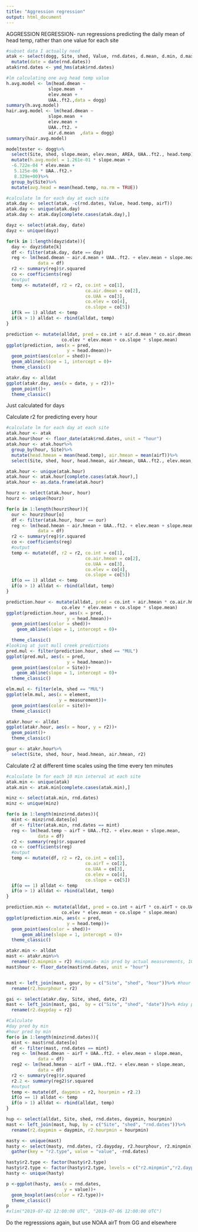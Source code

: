 ```yaml
---
title: "Aggression regression"
output: html_document
---
```


AGGRESSION REGRESSION- run regressions predicting the daily mean of head temp, rather than one value for each site
```r
#subset data I actually need
atak <- select(dogg, Site, shed, Value, rnd.dates, d.mean, d.min, d.max, UAA..ft2., elev.mean, slope.mean, head.temp, head.dmean, airT, air.d.mean, air.d.min, air.d.max)%>%
  mutate(date = date(rnd.dates))
atak$rnd.dates <- ymd_hms(atak$rnd.dates)

#lm calculating one avg head temp value
h.avg.model <- lm(head.dmean ~ 
                slope.mean  +
                elev.mean + 
                UAA..ft2.,data = dogg)
summary(h.avg.model)
hair.avg.model <- lm(head.dmean ~ 
                slope.mean  +
                elev.mean + 
                UAA..ft2. +
                air.d.mean  ,data = dogg)
summary(hair.avg.model)

modeltester <- dogg%>%
  select(Site, shed, slope.mean, elev.mean, AREA, UAA..ft2., head.temp)%>%
  mutate(h.avg.model = 1.261e-01 * slope.mean + 
  -6.722e-04 * elev.mean + 
   5.125e-06 * UAA..ft2.+
   8.329e+00)%>%
  group_by(Site)%>%
  mutate(avg.head = mean(head.temp, na.rm = TRUE))
```

```r
#calculate lm for each day at each site
atak.day <- select(atak, -c(rnd.dates, Value, head.temp, airT))
atak.day <- unique(atak.day)
atak.day <- atak.day[complete.cases(atak.day),]

dayz <- select(atak.day, date)
dayz <- unique(dayz)

for(k in 1:length(dayz$date)){
  day <- dayz$date[k]
  df <- filter(atak.day, date == day)
  reg <- lm(head.dmean ~ air.d.mean + UAA..ft2. + elev.mean + slope.mean,
            data = df)
  r2 <- summary(reg)$r.squared
  co <- coefficients(reg)
  #output
  temp <- mutate(df, r2 = r2, co.int = co[1], 
                              co.air.dmean = co[2],
                              co.UAA = co[3],
                              co.elev = co[4],
                              co.slope = co[5])
  if(k == 1) alldat <- temp
  if(k > 1) alldat <- rbind(alldat, temp)
}

prediction <- mutate(alldat, pred = co.int + air.d.mean * co.air.dmean + co.UAA * UAA..ft2.+
                     co.elev * elev.mean + co.slope * slope.mean)
ggplot(prediction, aes(x = pred,
                       y = head.dmean))+
  geom_point(aes(color = shed))+
  geom_abline(slope = 1, intercept = 0)+
  theme_classic()

atakr.day <- alldat
ggplot(atakr.day, aes(x = date, y = r2))+
  geom_point()+
  theme_classic()
```
Just calculated for days


Calculate r2 for predicting every hour
```r
#calculate lm for each day at each site
atak.hour <- atak
atak.hour$hour <- floor_date(atak$rnd.dates, unit = "hour")
atak.hour <- atak.hour%>%
  group_by(hour, Site)%>%
  mutate(head.hmean = mean(head.temp), air.hmean = mean(airT))%>%
  select(Site, shed, hour, head.hmean, air.hmean, UAA..ft2., elev.mean, slope.mean)

atak.hour <- unique(atak.hour)
atak.hour <- atak.hour[complete.cases(atak.hour),]
atak.hour <- as.data.frame(atak.hour)

hourz <- select(atak.hour, hour)
hourz <- unique(hourz)

for(o in 1:length(hourz$hour)){
  our <- hourz$hour[o]
  df <- filter(atak.hour, hour == our)
  reg <- lm(head.hmean ~ air.hmean + UAA..ft2. + elev.mean + slope.mean,
            data = df)
  r2 <- summary(reg)$r.squared
  co <- coefficients(reg)
  #output
  temp <- mutate(df, r2 = r2, co.int = co[1], 
                              co.air.hmean = co[2],
                              co.UAA = co[3],
                              co.elev = co[4],
                              co.slope = co[5])
  if(o == 1) alldat <- temp
  if(o > 1) alldat <- rbind(alldat, temp)
}

prediction.hour <- mutate(alldat, pred = co.int + air.hmean * co.air.hmean + co.UAA * UAA..ft2.+
                     co.elev * elev.mean + co.slope * slope.mean)
ggplot(prediction.hour, aes(x = pred,
                       y = head.hmean))+
  geom_point(aes(color = shed))+
    geom_abline(slope = 1, intercept = 0)+

  theme_classic()
#looking at just mull creek predictions
pred.mul <- filter(prediction.hour, shed == "MUL")
ggplot(pred.mul, aes(x = pred,
                       y = head.hmean))+
  geom_point(aes(color = Site))+
    geom_abline(slope = 1, intercept = 0)+
  theme_classic()

elm.mul <- filter(elm, shed == "MUL")
ggplot(elm.mul, aes(x = element,
                    y = measurement))+
  geom_point(aes(color = site))+
  theme_classic()

atakr.hour <- alldat
ggplot(atakr.hour, aes(x = hour, y = r2))+
  geom_point()+
  theme_classic()

gour <- atakr.hour%>%
  select(Site, shed, hour, head.hmean, air.hmean, r2)
```


Calculate r2 at different time scales using the time every ten minutes
```r
#calculate lm for each 10 min interval at each site
atak.min <- unique(atak)
atak.min <- atak.min[complete.cases(atak.min),]

minz <- select(atak.min, rnd.dates)
minz <- unique(minz)

for(o in 1:length(minz$rnd.dates)){
  mint <- minz$rnd.dates[o]
  df <- filter(atak.min, rnd.dates == mint)
  reg <- lm(head.temp ~ airT + UAA..ft2. + elev.mean + slope.mean,
            data = df)
  r2 <- summary(reg)$r.squared
  co <- coefficients(reg)
  #output
  temp <- mutate(df, r2 = r2, co.int = co[1], 
                              co.airT = co[2],
                              co.UAA = co[3],
                              co.elev = co[4],
                              co.slope = co[5])
  if(o == 1) alldat <- temp
  if(o > 1) alldat <- rbind(alldat, temp)
}

prediction.min <- mutate(alldat, pred = co.int + airT * co.airT + co.UAA * UAA..ft2.+
                     co.elev * elev.mean + co.slope * slope.mean)
ggplot(prediction.min, aes(x = pred,
                       y = head.temp))+
  geom_point(aes(color = shed))+
      geom_abline(slope = 1, intercept = 0)+
  theme_classic()

atakr.min <- alldat
mast <- atakr.min%>%
  rename(r2.minpmin = r2) #minpmin- min pred by actual measurements, 10 min inc values
mast$hour <- floor_date(mast$rnd.dates, unit = "hour")


mast <- left_join(mast, gour, by = c("Site", "shed", "hour"))%>% #hour pred by hmean
  rename(r2.hourphour = r2)

gai <- select(atakr.day, Site, shed, date, r2)
mast <- left_join(mast, gai,  by = c("Site", "shed", "date"))%>% #day pred by dmean
  rename(r2.daypday = r2)

#Calculate
#day pred by min
#hour pred by min
for(o in 1:length(minz$rnd.dates)){
  mint <- mast$rnd.dates[o]
  df <- filter(mast, rnd.dates == mint)
  reg <- lm(head.dmean ~ airT + UAA..ft2. + elev.mean + slope.mean,
            data = df)
  reg2 <- lm(head.hmean ~ airT + UAA..ft2. + elev.mean + slope.mean,
            data = df)
  r2 <- summary(reg)$r.squared
  r2.2 <- summary(reg2)$r.squared
  #output
  temp <- mutate(df, daypmin = r2, hourpmin = r2.2)
  if(o == 1) alldat <- temp
  if(o > 1) alldat <- rbind(alldat, temp)
}

hup <- select(alldat, Site, shed, rnd.dates, daypmin, hourpmin)
mast <- left_join(mast, hup, by = c("Site", "shed", "rnd.dates"))%>%
  rename(r2.daypmin = daypmin, r2.hourpmin = hourpmin)

masty <- unique(mast)
hasty <- select(masty, rnd.dates, r2.daypday, r2.hourphour, r2.minpmin)%>%
  gather(key = "r2.type", value = "value", -rnd.dates)

hasty$r2.type <- factor(hasty$r2.type)
hasty$r2.type <- factor(hasty$r2.type, levels = c("r2.minpmin","r2.daypday", "r2.hourphour"))
hasty <- unique(hasty)

p <-ggplot(hasty, aes(x = rnd.dates,
                      y = value))+
  geom_boxplot(aes(color = r2.type))+
  theme_classic()
p  
#xlim("2019-07-02 12:00:00 UTC", "2019-07-06 12:00:00 UTC")
```

Do the regresssions again, but use NOAA airT from GG and elsewhere